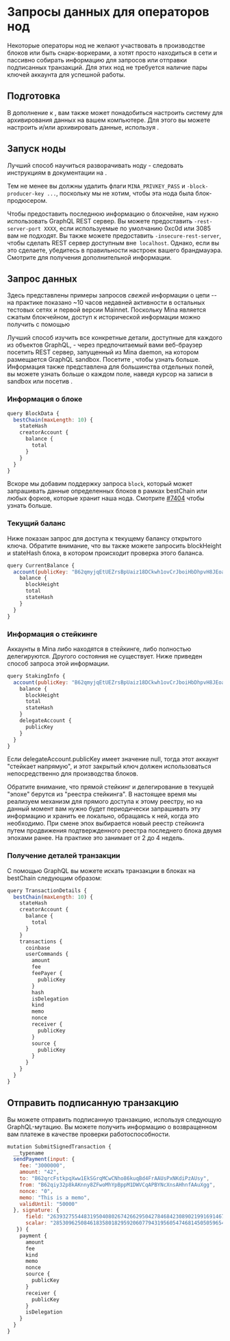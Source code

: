 
# Запросы данных для операторов нод

Некоторые операторы нод не желают участвовать в производстве блоков или быть снарк-воркерами, а хотят просто находиться в сети и пассивно собирать информацию для запросов или отправки подписанных транзакций. Для этих нод не требуется наличие пары ключей аккаунта для успешной работы.

## Подготовка

В дополнение к <DocLink copy="установке Mina daemon на ваш компьютер" url="/using-mina/getting-started" />, вам также может понадобиться настроить систему для архивирования данных на вашем компьютере. Для этого вы можете настроить <DocLink copy="архивную ноду" url="/node-operators/archive-node" /> и/или архивировать данные, используя <DocLink copy="другие способы" url="/node-operators/archive-redundancy" />.

## Запуск ноды

Лучший способ научиться разворачивать ноду - следовать инструкциям в документации на <DocLink copy="странице подключения" url="/connecting" />.

Тем не менее вы должны удалить флаги `MINA_PRIVKEY_PASS` и `-block-producer-key ...`, поскольку мы не хотим, чтобы эта нода была блок-продюсером.

Чтобы предоставить последнюю информацию о блокчейне, нам нужно использовать GraphQL REST сервер. Вы можете предоставить `-rest-server-port XXXX`, если используемые по умолчанию 0xc0d или 3085 вам не подходят. Вы также можете предоставить `-insecure-rest-server`, чтобы сделать REST сервер доступным вне` localhost`. Однако, если вы это сделаете, убедитесь в правильности настроек вашего брандмауэра. Смотрите <DocLink copy="страницу GraphQL API" url="/node-developers/graphql-api" /> для получения дополнительной информации.

## Запрос данных

Здесь представлены примеры запросов _свежей_ информации о цепи -- на практике показано ~10 часов недавней активности в остальных тестовых сетях и первой версии Mainnet. Поскольку Mina является сжатым блокчейном, доступ к исторической информации можно получить с помощью <DocLink copy="некоторого архивного процесса" url="/node-operators/archive-redundancy" />

Лучший способ изучить все конкретные детали, доступные для каждого из объектов GraphQL, - через предпочитаемый вами веб-браузер посетить REST сервер, запущенный из Mina daemon, на котором размещается GraphQL sandbox. Посетите <DocLink copy="страницу GraphQL API" url="/node-developers/graphql-api" />, чтобы узнать больше. Информация также представлена для большинства отдельных полей, вы можете узнать больше о каждом поле, наведя курсор на записи в sandbox или посетив <DocLink copy="размещенную схему" url="/node-developers/graphql-api" />.

### Информация о блоке

```javascript
query BlockData {
  bestChain(maxLength: 10) {
    stateHash
    creatorAccount {
      balance {
        total
      }
    }
  }
}
```

Вскоре мы добавим поддержку запроса `block`, который может запрашивать данные определенных блоков в рамках bestChain или любых форков, которые хранит наша нода. Смотрите [#7404](https://github.com/MinaProtocol/mina/issues/7404) чтобы узнать больше.

### Текущий баланс

Ниже показан запрос для доступа к текущему балансу открытого ключа. Обратите внимание, что вы также можете запросить blockHeight и stateHash блока, в котором происходит проверка этого баланса.

```javascript
query CurrentBalance {
  account(publicKey: "B62qmyjqEtUEZrsBpUaiz18DCkwh1ovCrJboiHbDhpvH8JEoaag5fUP") {
    balance {
      blockHeight
      total
      stateHash
    }
  }
}
```

### Информация о стейкинге

Аккаунты в Mina либо находятся в стейкинге, либо полностью делегируются. Другого состояния не существует. Ниже приведен способ запроса этой информации.

```javascript
query StakingInfo {
  account(publicKey: "B62qmyjqEtUEZrsBpUaiz18DCkwh1ovCrJboiHbDhpvH8JEoaag5fUP") {
    balance {
      blockHeight
      total
      stateHash
    }
    delegateAccount {
      publicKey
    }
  }
}
```

Если delegateAccount.publicKey имеет значение null, тогда этот аккаунт "стейкает напрямую", и этот закрытый ключ должен использоваться непосредственно для производства блоков.

Обратите внимание, что прямой стейкинг и делегирование в текущей "эпохе" берутся из "реестра стейкинга". В настоящее время мы реализуем механизм для прямого доступа к этому реестру, но на данный момент вам нужно будет периодически запрашивать эту информацию и хранить ее локально, обращаясь к ней, когда это необходимо. При смене эпох выбирается новый реестр стейкинга путем продвижения подтвержденного реестра последнего блока двумя эпохами ранее. На практике это занимает от 2 до 4 недель.

### Получение деталей транзакции

С помощью GraphQL вы можете искать транзакции в блоках на bestChain следующим образом:

```javascript
query TransactionDetails {
  bestChain(maxLength: 10) {
    stateHash
    creatorAccount {
      balance {
        total
      }
    }
    transactions {
      coinbase
      userCommands {
        amount
        fee
        feePayer {
          publicKey
        }
        hash
        isDelegation
        kind
        memo
        nonce
        receiver {
          publicKey
        }
        source {
          publicKey
        }
      }
    }
  }
}
```

## Отправить подписанную транзакцию

Вы можете отправить подписанную транзакцию, используя следующую GraphQL-мутацию. Вы можете получить информацию о возвращенном вам платеже в качестве проверки работоспособности.

```javascript
mutation SubmitSignedTransaction {
  __typename
  sendPayment(input: {
    fee: "3000000",
    amount: "42",
    to: "B62qrcFstkpqXww1EkSGrqMCwCNho86kuqBd4FrAAUsPxNKdiPzAUsy",
    from: "B62qiy32p8kAKnny8ZFwoMhYpBppM1DWVCqAPBYNcXnsAHhnfAAuXgg",
    nonce: "0",
    memo: "This is a memo",
    validUntil: "50000"
  }, signature: {
      field: "26393275544831950408026742662950427846842308902199169146789849923161392179806",
      scalar: "28530962508461835801829592060779431956054746814505059654319465133050504973404"
   }) {
    payment {
      amount
      fee
      kind
      memo
      nonce
      source {
        publicKey
      }
      receiver {
        publicKey
      }
      isDelegation
    }
  }
}
```
